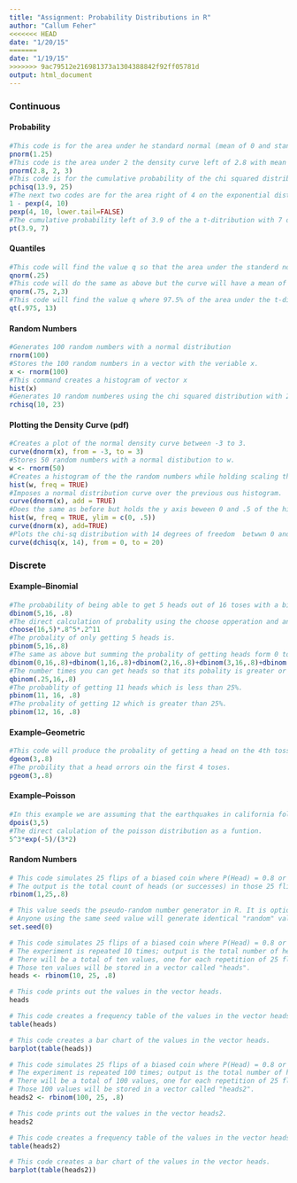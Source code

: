 ```yaml
---
title: "Assignment: Probability Distributions in R"
author: "Callum Feher"
<<<<<<< HEAD
date: "1/20/15"
=======
date: "1/19/15"
>>>>>>> 9ac79512e216981373a1304388842f92ff05781d
output: html_document
---
```


### Continuous

#### Probability

```r
#This code is for the area under he standard normal (mean of 0 and standard deviation of 1) density curve (the cumulative probability) to the left of x=1.25.
pnorm(1.25)
#This code is the area under 2 the density curve left of 2.8 with mean of 2 and standard deviation of 3. 
pnorm(2.8, 2, 3)
#This code is for the cumulative probability of the chi squared distribution left of 13.8 with 25 degrees of freedom.
pchisq(13.9, 25)
#The next two codes are for the area right of 4 on the exponential distribution with the parameter of 10, since the value is so close to 0 the first code evaluates to 0 due to rounding.
1 - pexp(4, 10)
pexp(4, 10, lower.tail=FALSE)
#The cumulative probability left of 3.9 of the a t-ditribution with 7 degrees of freedom.
pt(3.9, 7)

```

#### Quantiles

```r
#This code will find the value q so that the area under the standerd normal curve left of q is 25% otherwise known as the 25th percential.  
qnorm(.25)
#This code will do the same as above but the curve will have a mean of 2 and a standard deviation of 3
qnorm(.75, 2,3)
#This code will find the value q where 97.5% of the area under the t-distibution curve with 13 degrees of freedom falls. 
qt(.975, 13)

```

#### Random Numbers

```r
#Generates 100 random numbers with a normal distribution
rnorm(100)
#Stores the 100 random numbers in a vector with the veriable x.
x <- rnorm(100)
#This command creates a histogram of vector x
hist(x)
#Generates 10 random numberes using the chi squared distribution with 23 degress of freedom.
rchisq(10, 23)

```

#### Plotting the Density Curve (pdf)

```r
#Creates a plot of the normal density curve between -3 to 3.
curve(dnorm(x), from = -3, to = 3)
#Stores 50 random numbers with a normal distibution to w.
w <- rnorm(50)
#Creates a histogram of the the random numbers while holding scaling the area to 1.
hist(w, freq = TRUE) 
#Imposes a normal distribution curve over the previous ous histogram.
curve(dnorm(x), add = TRUE)
#Does the same as before but holds the y axis beween 0 and .5 of the histogram.
hist(w, freq = TRUE, ylim = c(0, .5))
curve(dnorm(x), add=TRUE)
#Plots the chi-sq distribution with 14 degrees of freedom  betwwn 0 and 20.
curve(dchisq(x, 14), from = 0, to = 20)

```

### Discrete

#### Example--Binomial

```r
#The probability of being able to get 5 heads out of 16 toses with a bias coin with .8 probality of being heads.
dbinom(5,16, .8)
#The direct calculation of probality using the choose opperation and and setting the bias of the coin. 
choose(16,5)*.8^5*.2^11
#The probality of only getting 5 heads is.
pbinom(5,16,.8)
#The same as above but summing the probality of getting heads form 0 to 5.
dbinom(0,16,.8)+dbinom(1,16,.8)+dbinom(2,16,.8)+dbinom(3,16,.8)+dbinom(4,16,.8)+dbinom(5,16,.8)
#The number times you can get heads so that its pobality is greater or equal to 25%.
qbinom(.25,16,.8)
#The probablity of getting 11 heads which is less than 25%.
pbinom(11, 16, .8)
#The probality of getting 12 which is greater than 25%.
pbinom(12, 16, .8)

```

#### Example--Geometric

```r
#This code will produce the probality of getting a head on the 4th tosses with the same coin, dgeom(failures, p).
dgeom(3,.8)
#The probility that a head orrors oin the first 4 toses.
pgeom(3,.8)

```

#### Example--Poisson

```r
#In this example we are assuming that the earthquakes in california follow a poisson distribution and that they experiance about 5 a year what is the probality of 3.
dpois(3,5)
#The direct calulation of the poisson distribution as a funtion.
5^3*exp(-5)/(3*2)

```

#### Random Numbers

```r
# This code simulates 25 flips of a biased coin where P(Head) = 0.8 or 80%.
# The output is the total count of heads (or successes) in those 25 flips.
rbinom(1,25,.8)

# This value seeds the pseudo-random number generator in R. It is optional.
# Anyone using the same seed value will generate identical "random" values.
set.seed(0)

# This code simulates 25 flips of a biased coin where P(Head) = 0.8 or 80%.
# The experiment is repeated 10 times; output is the total number of heads.
# There will be a total of ten values, one for each repetition of 25 flips.
# Those ten values will be stored in a vector called "heads".
heads <- rbinom(10, 25, .8)

# This code prints out the values in the vector heads.
heads

# This code creates a frequency table of the values in the vector heads.  
table(heads)

# This code creates a bar chart of the values in the vector heads.
barplot(table(heads))

# This code simulates 25 flips of a biased coin where P(Head) = 0.8 or 80%.
# The experiment is repeated 100 times; output is the total number of heads.
# There will be a total of 100 values, one for each repetition of 25 flips.
# Those 100 values will be stored in a vector called "heads2".
heads2 <- rbinom(100, 25, .8)

# This code prints out the values in the vector heads2.
heads2

# This code creates a frequency table of the values in the vector heads2. 
table(heads2)

# This code creates a bar chart of the values in the vector heads.
barplot(table(heads2))
```